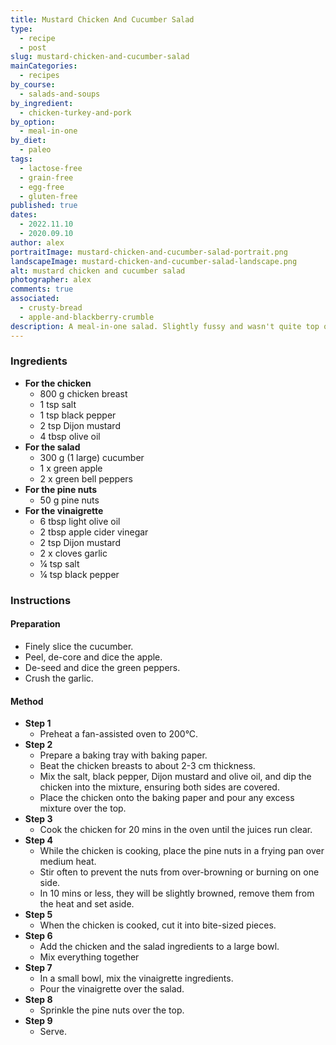 ```yaml
---
title: Mustard Chicken And Cucumber Salad
type:
  - recipe
  - post
slug: mustard-chicken-and-cucumber-salad
mainCategories:
  - recipes
by_course:
  - salads-and-soups
by_ingredient:
  - chicken-turkey-and-pork
by_option:
  - meal-in-one
by_diet:
  - paleo
tags:
  - lactose-free
  - grain-free
  - egg-free
  - gluten-free
published: true
dates:
  - 2022.11.10
  - 2020.09.10
author: alex
portraitImage: mustard-chicken-and-cucumber-salad-portrait.png
landscapeImage: mustard-chicken-and-cucumber-salad-landscape.png
alt: mustard chicken and cucumber salad
photographer: alex
comments: true
associated:
  - crusty-bread
  - apple-and-blackberry-crumble
description: A meal-in-one salad. Slightly fussy and wasn't quite top of my favourites but it was nice enough to make the website.
---
```


<Ingredients>

### Ingredients

- **For the chicken**
  - 800 g chicken breast
  - 1 tsp salt
  - 1 tsp black pepper
  - 2 tsp Dijon mustard
  - 4 tbsp olive oil
- **For the salad**
  - 300 g (1 large) cucumber
  - 1 x green apple
  - 2 x green bell peppers
- **For the pine nuts**
  - 50 g pine nuts
- **For the vinaigrette**
  - 6 tbsp light olive oil
  - 2 tbsp apple cider vinegar
  - 2 tsp Dijon mustard
  - 2 x cloves garlic
  - ¼ tsp salt
  - ¼ tsp black pepper

</Ingredients>

<Instructions>

### Instructions

#### Preparation

- Finely slice the cucumber.
- Peel, de-core and dice the apple.
- De-seed and dice the green peppers.
- Crush the garlic.

#### Method

- **Step 1**
  - Preheat a fan-assisted oven to 200°C.
- **Step 2**
  - Prepare a baking tray with baking paper.
  - Beat the chicken breasts to about 2-3 cm thickness.
  - Mix the salt, black pepper, Dijon mustard and olive oil, and dip the chicken into the mixture, ensuring both sides are covered.
  - Place the chicken onto the baking paper and pour any excess mixture over the top.
- **Step 3**
  - Cook the chicken for 20 mins in the oven until the juices run clear.
- **Step 4**
  - While the chicken is cooking, place the pine nuts in a frying pan over medium heat.
  - Stir often to prevent the nuts from over-browning or burning on one side.
  - In 10 mins or less, they will be slightly browned, remove them from the heat and set aside.
- **Step 5**
  - When the chicken is cooked, cut it into bite-sized pieces.
- **Step 6**
  - Add the chicken and the salad ingredients to a large bowl.
  - Mix everything together
- **Step 7**
  - In a small bowl, mix the vinaigrette ingredients.
  - Pour the vinaigrette over the salad.
- **Step 8**
  - Sprinkle the pine nuts over the top.
- **Step 9**
  - Serve.

</Instructions>
